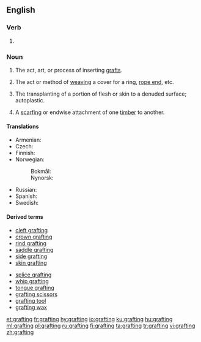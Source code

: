 ==English==

===Verb===
{{head|en|present participle}}

# {{present participle of|graft|lang=en|nocat=1}}

===Noun===
{{wikipedia}}
{{en-noun}}

# {{context|horticulture|lang=en}} The act, art, or process of inserting [[graft]]s.
# {{context|nautical|lang=en}} The act or method of [[weaving]] a cover for a ring, [[rope end]], etc.
# {{context|surgery|lang=en}} The transplanting of a portion of flesh or skin to a denuded surface; autoplastic.
# {{context|carpentry|lang=en}} A [[scarfing]] or endwise attachment of one [[timber]] to another.

====Translations====
{{trans-top|act, art, or process of inserting grafts}}
* Armenian: {{t|hy|պատվաստում|sc=Armn}}
* Czech: {{t|cs|roubování|n}}
* Finnish: {{t+|fi|varttaminen}}
* Norwegian:
*: Bokmål: {{t|nb|poding|m|f}}
*: Nynorsk: {{t|nn|poding|f}}
{{trans-mid}}
* Russian: {{t|ru|прививка|f|alt=приви́вка}}
* Spanish: {{t+|es|injerto|m}}
* Swedish: {{t|sv|ympning}}
{{trans-bottom}}

====Derived terms====
{{rel-top|terms derived from grafting (noun)}}
* [[cleft grafting]]
* [[crown grafting]]
* [[rind grafting]]
* [[saddle grafting]]
* [[side grafting]]
* [[skin grafting]]
{{rel-mid}}
* [[splice grafting]]
* [[whip grafting]]
* [[tongue grafting]]
* [[grafting scissors]]
* [[grafting tool]]
* [[grafting wax]]
{{rel-bottom}}

[[et:grafting]]
[[fr:grafting]]
[[hy:grafting]]
[[io:grafting]]
[[ku:grafting]]
[[hu:grafting]]
[[ml:grafting]]
[[pl:grafting]]
[[ru:grafting]]
[[fi:grafting]]
[[ta:grafting]]
[[tr:grafting]]
[[vi:grafting]]
[[zh:grafting]]